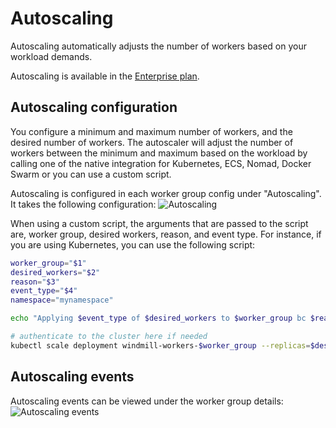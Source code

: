 # Autoscaling

Autoscaling automatically adjusts the number of workers based on your workload demands.

Autoscaling is available in the [Enterprise plan](/pricing).

## Autoscaling configuration

You configure a minimum and maximum number of workers, and the desired number of workers. The autoscaler will adjust the number of workers between the minimum and maximum based on the workload by calling one of the native integration for Kubernetes, ECS, Nomad, Docker Swarm or you can use a custom script.

Autoscaling is configured in each worker group config under "Autoscaling". It takes the following configuration:
![Autoscaling](./config.png)

When using a custom script, the arguments that are passed to the script are, worker group, desired workers, reason, and event type. For instance, if you are using Kubernetes, you can use the following script:

```bash
worker_group="$1"
desired_workers="$2"
reason="$3"
event_type="$4"
namespace="mynamespace"

echo "Applying $event_type of $desired_workers to $worker_group bc $reason"

# authenticate to the cluster here if needed
kubectl scale deployment windmill-workers-$worker_group --replicas=$desired_workers -n $namespace
```

## Autoscaling events

Autoscaling events can be viewed under the worker group details:
![Autoscaling events](./events.png)

